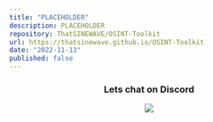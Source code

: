 ```yaml
---
title: "PLACEHOLDER"
description: PLACEHOLDER
repository: ThatSINEWAVE/OSINT-Toolkit
url: https://thatsinewave.github.io/OSINT-Toolkit
date: "2022-11-13"
published: false
---
```


<div align="center">

### Lets chat on Discord

[![](https://dcbadge.vercel.app/api/server/zjjKSV8wFf)](https://discord.gg/zjjKSV8wFf)

</div>